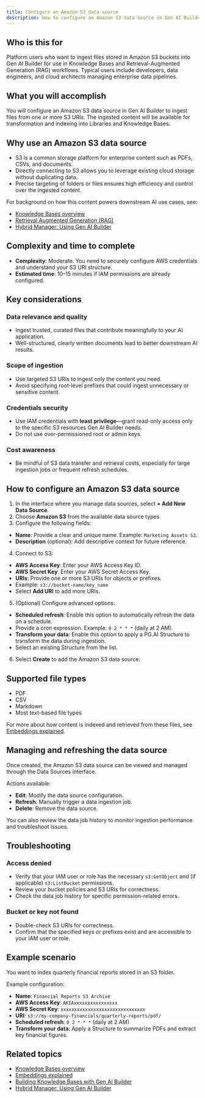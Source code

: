 ```yaml
---
title: Configure an Amazon S3 data source
description: How to configure an Amazon S3 data source in Gen AI Builder to ingest files from S3 buckets into your Knowledge Bases.
---
```


## Who is this for

Platform users who want to ingest files stored in Amazon S3 buckets into Gen AI Builder for use in Knowledge Bases and Retrieval-Augmented Generation (RAG) workflows.
Typical users include developers, data engineers, and cloud architects managing enterprise data pipelines.

## What you will accomplish

You will configure an Amazon S3 data source in Gen AI Builder to ingest files from one or more S3 URIs. The ingested content will be available for transformation and indexing into Libraries and Knowledge Bases.

## Why use an Amazon S3 data source

-   S3 is a common storage platform for enterprise content such as PDFs, CSVs, and documents.
-   Directly connecting to S3 allows you to leverage existing cloud storage without duplicating data.
-   Precise targeting of folders or files ensures high efficiency and control over the ingested content.

For background on how this content powers downstream AI use cases, see:

-   [Knowledge Bases overview](../../../pipeline/knowledge_base)
-   [Retrieval Augmented Generation (RAG)](/edb-postgres-ai/latest/ai-factory/learn/explained/terminology/#retrieval-augmented-generation-rag)
-   [Hybrid Manager: Using Gen AI Builder](/edb-postgres-ai/latest/hybrid-manager/ai-factory/gen-ai/builder/)

## Complexity and time to complete

-   **Complexity**: Moderate. You need to securely configure AWS credentials and understand your S3 URI structure.
-   **Estimated time**: 10–15 minutes if IAM permissions are already configured.

## Key considerations

### Data relevance and quality

-   Ingest trusted, curated files that contribute meaningfully to your AI application.
-   Well-structured, clearly written documents lead to better downstream AI results.

### Scope of ingestion

-   Use targeted S3 URIs to ingest only the content you need.
-   Avoid specifying root-level prefixes that could ingest unnecessary or sensitive content.

### Credentials security

-   Use IAM credentials with **least privilege**—grant read-only access only to the specific S3 resources Gen AI Builder needs.
-   Do not use over-permissioned root or admin keys.

### Cost awareness

-   Be mindful of S3 data transfer and retrieval costs, especially for large ingestion jobs or frequent refresh schedules.

## How to configure an Amazon S3 data source

1.  In the interface where you manage data sources, select **+ Add New Data Source**.
2.  Choose **Amazon S3** from the available data source types.
3.  Configure the following fields:

-   **Name**: Provide a clear and unique name. Example: `Marketing Assets S3`.
-   **Description** (optional): Add descriptive context for future reference.

4.  Connect to S3:

-   **AWS Access Key**: Enter your AWS Access Key ID.
-   **AWS Secret Key**: Enter your AWS Secret Access Key.
-   **URIs**: Provide one or more S3 URIs for objects or prefixes.
-   Example: `s3://bucket-name/key_name`
-   Select **Add URI** to add more URIs.

5.  (Optional) Configure advanced options:

-   **Scheduled refresh**: Enable this option to automatically refresh the data on a schedule.
-   Provide a cron expression. Example: `0 2 * * *` (daily at 2 AM).
-   **Transform your data**: Enable this option to apply a PG.AI Structure to transform the data during ingestion.
-   Select an existing Structure from the list.

6.  Select **Create** to add the Amazon S3 data source.

## Supported file types

-   PDF
-   CSV
-   Markdown
-   Most text-based file types

For more about how content is indexed and retrieved from these files, see [Embeddings explained](/edb-postgres-ai/latest/ai-factory/learn/explained/generic-concepts/#embeddings-and-vector-representations).

## Managing and refreshing the data source

Once created, the Amazon S3 data source can be viewed and managed through the Data Sources interface.

Actions available:

-   **Edit**: Modify the data source configuration.
-   **Refresh**: Manually trigger a data ingestion job.
-   **Delete**: Remove the data source.

You can also review the data job history to monitor ingestion performance and troubleshoot issues.

## Troubleshooting

### Access denied

-   Verify that your IAM user or role has the necessary `s3:GetObject` and (if applicable) `s3:ListBucket` permissions.
-   Review your bucket policies and S3 URIs for correctness.
-   Check the data job history for specific permission-related errors.

### Bucket or key not found

-   Double-check S3 URIs for correctness.
-   Confirm that the specified keys or prefixes exist and are accessible to your IAM user or role.

## Example scenario

You want to index quarterly financial reports stored in an S3 folder.

Example configuration:

-   **Name**: `Financial Reports S3 Archive`
-   **AWS Access Key**: `AKIAxxxxxxxxxxxxxxxx`
-   **AWS Secret Key**: `xxxxxxxxxxxxxxxxxxxxxxxxxxxxxxx`
-   **URI**: `s3://my-company-financials/quarterly-reports/pdf/`
-   **Scheduled refresh**: `0 2 * * *` (daily at 2 AM)
-   **Transform your data**: Apply a Structure to summarize PDFs and extract key financial figures.

## Related topics

-   [Knowledge Bases overview](../../../pipeline/knowledge_base)
-   [Embeddings explained](/edb-postgres-ai/latest/ai-factory/learn/explained/generic-concepts/#embeddings-and-vector-representations)
-   [Building Knowledge Bases with Gen AI Builder](create-knowledge-base/) <!-- Placeholder link -->
-   [Hybrid Manager: Using Gen AI Builder](/edb-postgres-ai/latest/hybrid-manager/ai-factory/gen-ai/builder/)
